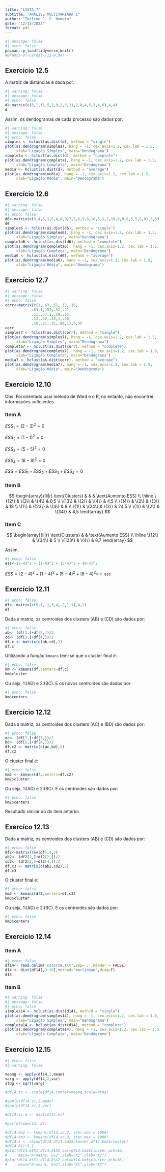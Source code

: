 ```yaml
---
title: "LISTA 7"
subtitle: "ANÁLISE MULTIVARIADA 1"
author: "Tailine J. S. Nonato"
date: "12/13/2023"
format: pdf
---
```


```r
#| message: false
#| echo: false
pacman::p_load(tidyverse,knitr)
#Brands-of-Cereal-T11-9.DAT
```

## Exercício 12.5
A matriz de distâncias é dada por:

```r
#| warning: false
#| message: false
#| echo: false
d<-matrix(c(0,1,11,5,1,0,2,3,11,2,0,4,5,3,4,0),4,4)
d
```

Assim, os dendogramas de cada processo são dados por:
```r
#| warning: false
#| message: false
#| echo: false
simples <- hclust(as.dist(d), method = "single")
plot(as.dendrogram(simples), hang = -1, cex.axis=1.2, cex.lab = 1.5, 
     xlab="Ligação Simples", main="Dendograma")
completa <- hclust(as.dist(d), method = "complete")
plot(as.dendrogram(completa), hang = -1, cex.axis=1.2, cex.lab = 1.5, 
     xlab="Ligação Completa", main="Dendograma")
media <- hclust(as.dist(d), method = "average")
plot(as.dendrogram(media), hang = -1, cex.axis=1.2, cex.lab = 1.5, 
     xlab="Ligação Média", main="Dendograma")
```


## Exercício 12.6
```r
#| warning: false
#| message: false
#| echo: false
d6<-matrix(c(0,4,6,1,6,4,0,9,7,3,6,9,0,10,5,1,7,10,0,8,6,3,5,8,0),5,5)
d6
simples6 <- hclust(as.dist(d6), method = "single")
plot(as.dendrogram(simples6), hang = -1, cex.axis=1.2, cex.lab = 1.5, 
     xlab="Ligação Simples", main="Dendograma")
completa6 <- hclust(as.dist(d6), method = "complete")
plot(as.dendrogram(completa6), hang = -1, cex.axis=1.2, cex.lab = 1.5, 
     xlab="Ligação Completa", main="Dendograma")
media6 <- hclust(as.dist(d6), method = "average")
plot(as.dendrogram(media6), hang = -1, cex.axis=1.2, cex.lab = 1.5, 
     xlab="Ligação Média", main="Dendograma")
```

## Exercício 12.7
```r
#| warning: false
#| message: false
#| echo: false
corr<-matrix(c(1,.63,.51,.12,.16,
            .63,1,.57,.32,.21,
            .51,.57,1,.18,.15,
            .12,.32,.18,1,.68,
            .16,.21,.15,.68,1),5,5)
corr
simples7 <- hclust(as.dist(corr), method = "single")
plot(as.dendrogram(simples7), hang = -1, cex.axis=1.2, cex.lab = 1.5, 
     xlab="Ligação Simples", main="Dendograma")
completa7 <- hclust(as.dist(corr), method = "complete")
plot(as.dendrogram(completa7), hang = -1, cex.axis=1.2, cex.lab = 1.5, 
     xlab="Ligação Completa", main="Dendograma")
media7 <- hclust(as.dist(corr), method = "average")
plot(as.dendrogram(media7), hang = -1, cex.axis=1.2, cex.lab = 1.5, 
     xlab="Ligação Média", main="Dendograma")
```


## Exercício 12.10
Obs: Foi orientado usar método de Ward e o R, no entanto, não encontrei informações suficientes. 

### Item A
$ESS_{1}= (2-2)^2 = 0$

$ESS_{2}= (1-1)^2 = 0$

$ESS_{3}= (5-5)^2 = 0$

$ESS_{4}= (8-8)^2 = 0$

$ESS= ESS_{1} + ESS_{2} + ESS_{3} + ESS_{4}  = 0$

### Item B

$$
\begin{array}{lll|r}
\text{Clusters} & & & \text{Aumento ESS} \\ \hline
\{12\}  & \{3\}  & \{4\} & 0,5         \\
\{13\}    & \{2\}  & \{4\} & 4,5            \\
\{14\}    & \{2\}  & \{3\} &  18           \\
\{1\}    & \{23\}  & \{4\} &   8   \\
\{1\}    & \{24\}  & \{3\} &    24,5   \\
\{1\}    & \{2\}  & \{34\} &    4,5 
\end{array}
$$

### Item C 

$$
\begin{array}{ll|r}
\text{Clusters} & & \text{Aumento ESS} \\ \hline
\{12\}  & \{34\}  & 5        \\
\{123\}    & \{4\}  & 8,7            
\end{array}
$$


Assim,

```r
#| echo: false
ess<-(2-4)^2 + (1-4)^2 + (5-4)^2 + (8-4)^2
```

$ESS = (2-4)^2 + (1-4)^2 + (5-4)^2 + (8-4)^2 =$ `r ess`

## Exercício 12.11

```r
#| echo: false
df<- matrix(c(5,1,-1,3,4,-2,1,1),4,2)
df
```

Dada a matriz, os centroides dos clusters (AB) e (CD)  são dados por:

```r
#| echo: false
ab<- (df[1,]+df[2,])/2
cd<- (df[3,]+df[4,])/2
df.c <- matrix(c(ab,cd),2)
df.c
```

Utilizando a função `kmeans` tem-se que o cluster final é:

```r
#| echo: false
km <- kmeans(df,centers=df.c)
km$cluster
```

Ou seja, 1:(AD) e 2:(BC). E os novos centroides são dados por:
```r
#| echo: false
km$centers
```

## Exercício 12.12

Dada a matriz, os centroides dos clusters (AC) e (BD)  são dados por:

```r
#| echo: false
ac<- (df[1,]+df[3,])/2
bd<- (df[2,]+df[4,])/2
df.c2 <- matrix(c(ac,bd),2)
df.c2
```

O cluster final é:

```r
#| echo: false
km2 <- kmeans(df,centers=df.c2)
km2$cluster
```

Ou seja, 1:(AD) e 2:(BC). E os centroides são dados por:
```r
#| echo: false
km2$centers
```

Resultado similar ao do item anterior.

## Exercíco 12.13

Dada a matriz, os centroides dos clusters (AB) e (CD)  são dados por:

```r
#| echo: false
df2<-matrix(rev(df),4,2)
ab2<- (df2[1,]+df2[2,])/2
cd2<- (df2[3,]+df2[4,])/2
df.c3 <- matrix(c(ab2,cd2),2)
df.c3
```

O cluster final é:

```r
#| echo: false
km3 <- kmeans(df2,centers=df.c3)
km3$cluster
```

Ou seja, 1:(AD) e 2:(BC). E os centroides são dados por:
```r
#| echo: false
km3$centers
```

## Exercício 12.14

### Item A
```r
#| echo: false
df14<- read.delim('catorze.txt',sep=';',header = FALSE)
d14 <- dist(df14[,3:10],method="euclidean",diag=F)
d14
```

### Item B
```r
#| warning: false
#| message: false
#| echo: false
simples14 <- hclust(as.dist(d14), method = "single")
plot(as.dendrogram(simples14), hang = -1, cex.axis=1.2, cex.lab = 1.5, 
     xlab="Ligação Simples", main="Dendograma")
completa14 <- hclust(as.dist(d14), method = "complete")
plot(as.dendrogram(completa14), hang = -1, cex.axis=1.2, cex.lab = 1.5, 
     xlab="Ligação Completa", main="Dendograma")
```

## Exercício 12.15

```r
#| echo: false
#| warning: false

meang <- apply(df14,2,mean)
varg <- apply(df14,2,var)
stdg <- sqrt(varg)

#df14.sc <- scale(df14,center=meang,scale=stdg)

#apply(df14.sc,2,mean)
#apply(df14.sc,2,var)

#df14.sc.d <- dist(df14.sc)

#par(mfrow=c(2, 2))

#df14.km2 <- kmeans(df14.sc,2, iter.max = 1000)
#df14.km3 <- kmeans(df14.sc,3, iter.max = 1000)
#df14.k <- cbind(df14,df14.km2$cluster,df14.km3$cluster)
#df14.k[1:5,]
#plot(df14.k$X1,df14.k$X2,col=df14.km2$cluster,pch=16,
#     main="K-means, G=2",xlab="X1",ylab="X2")
#plot(df14.k$X1,df14.k$X2,col=df14.km3$cluster,pch=16,
#     main="K-means, G=3",xlab="X1",ylab="X2")
```